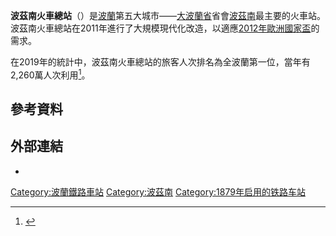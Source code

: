 {{Infobox Station
|BoxWidth = 24em
|Title = 波兹南火车总站
|SubTitle = 
|EngTitle = 
|EngSubTitle = {{lang|pl|Poznań Główny}}
|linecolour = #013765
|ImageName = New Poznań Główny (1).JPG
|ImageSize = 290px
|ImageCaption = 新站房
|ImagePadding = 0
|Code = 
|Operator = [[File:PKP.svg|25px]] [[波兰国家铁路|波兰国家铁路]]
|Owned = 
|Line = 波兰铁路3号线、271号线、272号线、<br />351号线、354号线
|Place = {{POL}}[[大波兰省|大波兰省]][[波兹南|波兹南]]
|Coord = {{coord|52|24|06|N|16|54|42|E|region:PL_type:railwaystation_source:kolossus-nlwiki|display=inline,title}}
|Style = 
|Hall Style = 
|PlatformType = 
|PlatformNumber = 10
|TrackNum = 14
|Interchange = 
|ExitNumber = 
|StartDate = 1879年
|Elevation = 
|Depth = 
|Architect = 
|connection = 
|yearly ridership = 
|daily ridership = 
|OPENHOURS = 
|Hours = 
|Time First = 
|Time First WD = 
|Time Last WD = 
|Time First WE = 
|Time Last WE = 
|Time Last = 
|Time Night Train = 
}}
'''波茲南火車總站'''（{{Lang-pl|Poznań Główny}}）是[[波蘭|波蘭]]第五大城市——[[大波蘭省|大波蘭省]]省會[[波茲南|波茲南]]最主要的火車站。波茲南火車總站在2011年進行了大規模現代化改造，以適應[[2012年歐洲國家盃|2012年歐洲國家盃]]的需求。

在2019年的統計中，波茲南火車總站的旅客人次排名為全波蘭第一位，當年有2,260萬人次利用<ref>{{cite web |title=Wymiana pasażerska na stacjach w Polsce w 2019 r. |url=https://utk.gov.pl/pl/dokumenty-i-formularze/opracowania-urzedu-tran/16623,Wymiana-pasazerska-w-2019-r.html |website=Urząd Transportu Kolejowego |accessdate=2021-05-29 |archive-date=2021-04-19 |archive-url=https://web.archive.org/web/20210419101856/https://utk.gov.pl/pl/dokumenty-i-formularze/opracowania-urzedu-tran/16623,Wymiana-pasazerska-w-2019-r.html |dead-url=no }}</ref>。

==參考資料==
{{reflist}}

==外部連結==
* {{Commons category-inline|Poznań Główny}}

{{European building-stub}}
[[Category:波蘭鐵路車站|Category:波蘭鐵路車站]]
[[Category:波茲南|Category:波茲南]]
[[Category:1879年启用的铁路车站|Category:1879年启用的铁路车站]]